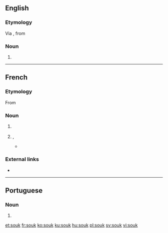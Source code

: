 ==English==
{{wikipedia}}

===Etymology===
Via {{etyl|fr|en}}, from {{etyl|ar|en}} {{m|ar|سُوق||market}}

===Noun===
{{en-noun}}

# {{alternative spelling of|souq|lang=en}}

----

==French==

===Etymology===
From {{etyl|ar|fr}} {{m|ar|سُوق||market}}

===Noun===
{{fr-noun|m}}

# {{l|en|souq}} {{gloss|Arabic market}}
# {{lb|fr|figurative|colloquial}} {{l|en|mess}}, {{l|en|chaos}}
#* {{quote-book|year=2003|author=Michaëla de Filsjacq|title=L'enfer du JE|publisher=Éditions Le Manuscrit|isbn=978-2748129748|page=172
|passage=Tout sera bien rangé, personne ne viendra foutre le '''souk''' chez moi. Je ne donnerai mon adresse à personne. (...)}}

===External links===
* {{R:TLFi}}

----

==Portuguese==

===Noun===
{{pt-noun|m|s}}

# {{alternative form of|souq|lang=pt}}

[[et:souk]]
[[fr:souk]]
[[ko:souk]]
[[ku:souk]]
[[hu:souk]]
[[pl:souk]]
[[sv:souk]]
[[vi:souk]]